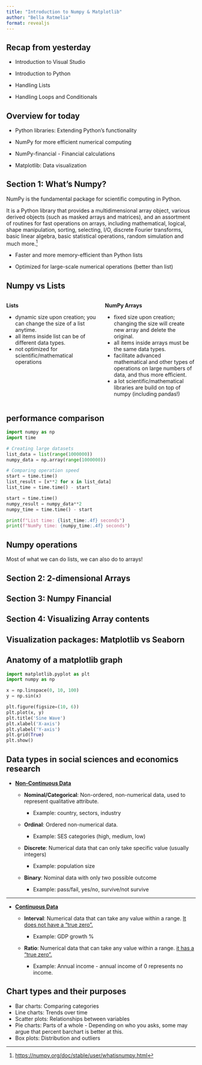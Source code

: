 ```yaml
---
title: "Introduction to Numpy & Matplotlib"
author: "Bella Ratmelia"
format: revealjs
---
```


## Recap from yesterday

-   Introduction to Visual Studio

-   Introduction to Python

-   Handling Lists

-   Handling Loops and Conditionals

## Overview for today

-   Python libraries: Extending Python's functionality

-   NumPy for more efficient numerical computing

-   NumPy-financial - Financial calculations

-   Matplotlib: Data visualization

## Section 1: What's Numpy?

NumPy is the fundamental package for scientific computing in Python.

It is a Python library that provides a multidimensional array object, various derived objects (such as masked arrays and matrices), and an assortment of routines for fast operations on arrays, including mathematical, logical, shape manipulation, sorting, selecting, I/O, discrete Fourier transforms, basic linear algebra, basic statistical operations, random simulation and much more.[^1]

[^1]: <https://numpy.org/doc/stable/user/whatisnumpy.html>

-   Faster and more memory-efficient than Python lists

-   Optimized for large-scale numerical operations (better than list)

## Numpy vs Lists

::::: columns
::: {.column width="50%"}
**Lists**

-   dynamic size upon creation; you can change the size of a list anytime.
-   all items inside list can be of different data types.
-   not optimized for scientific/mathematical operations
:::

::: {.column width="50%"}
**NumPy Arrays**

-   fixed size upon creation; changing the size will create new array and delete the original.
-   all items inside arrays must be the same data types.
-   facilitate advanced mathematical and other types of operations on large numbers of data, and thus more efficient.
-   a lot scientific/mathematical libraries are build on top of numpy (including pandas!)
:::
:::::

## performance comparison

```python
import numpy as np
import time

# Creating large datasets
list_data = list(range(1000000))
numpy_data = np.array(range(1000000))

# Comparing operation speed
start = time.time()
list_result = [x**2 for x in list_data]
list_time = time.time() - start

start = time.time()
numpy_result = numpy_data**2
numpy_time = time.time() - start

print(f"List time: {list_time:.4f} seconds")
print(f"NumPy time: {numpy_time:.4f} seconds")
```

## Numpy operations

Most of what we can do lists, we can also do to arrays!

## Section 2: 2-dimensional Arrays

## Section 3: Numpy Financial

## Section 4: Visualizing Array contents

## Visualization packages: Matplotlib vs Seaborn

## Anatomy of a matplotlib graph

```python
import matplotlib.pyplot as plt
import numpy as np

x = np.linspace(0, 10, 100)
y = np.sin(x)

plt.figure(figsize=(10, 6))
plt.plot(x, y)
plt.title('Sine Wave')
plt.xlabel('X-axis')
plt.ylabel('Y-axis')
plt.grid(True)
plt.show()
```

## Data types in social sciences and economics research

-   [**Non-Continuous Data**]{.underline}

    -   **Nominal/Categorical**: Non-ordered, non-numerical data, used to represent qualitative attribute.

        -   Example: country, sectors, industry

    -   **Ordinal**: Ordered non-numerical data.

        -   Example: SES categories (high, medium, low)

    -   **Discrete**: Numerical data that can only take specific value (usually integers)

        -   Example: population size

    -   **Binary**: Nominal data with only two possible outcome

        -   Example: pass/fail, yes/no, survive/not survive

------------------------------------------------------------------------

-   [**Continuous Data**]{.underline}

    -   **Interval**: Numerical data that can take any value within a range. [It does not have a "true zero".]{.underline}

        -   Example: GDP growth %

    -   **Ratio**: Numerical data that can take any value within a range. [it has a "true zero".]{.underline}

        -   Example: Annual income - annual income of 0 represents no income.

## Chart types and their purposes

-   Bar charts: Comparing categories
-   Line charts: Trends over time
-   Scatter plots: Relationships between variables
-   Pie charts: Parts of a whole - Depending on who you asks, some may argue that percent barchart is better at this.
-   Box plots: Distribution and outliers